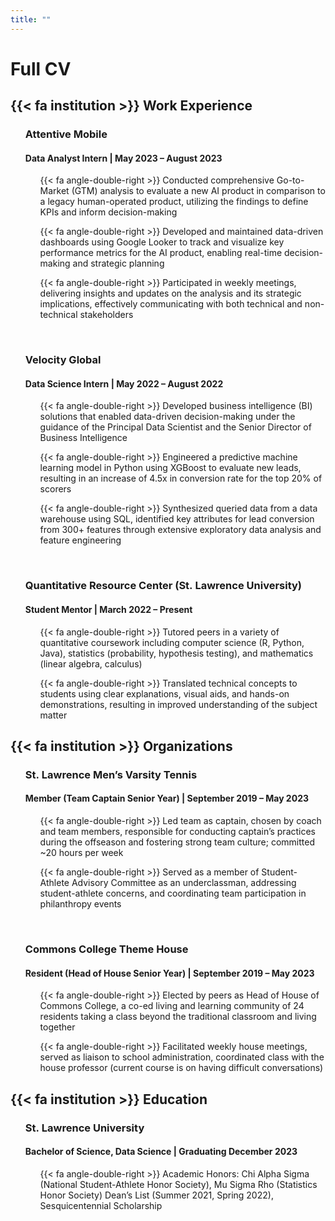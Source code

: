 ```yaml
---
title: ""
---
```


# Full CV

## {{< fa institution >}} Work Experience


<ul>  
  <h3>Attentive Mobile</h3>
  <h4>Data Analyst Intern | May 2023 – August 2023</h4>
  <ul>
  {{< fa angle-double-right >}} Conducted comprehensive Go-to-Market (GTM) analysis to evaluate a new AI product in comparison to a legacy human-operated product, utilizing the findings to define KPIs and inform decision-making
  </ul>
  <ul>
  {{< fa angle-double-right >}} Developed and maintained data-driven dashboards using Google Looker to track and visualize key performance metrics for the AI product, enabling real-time decision-making and strategic planning
  </ul> 
  <ul>
  {{< fa angle-double-right >}} Participated in weekly meetings, delivering insights and updates on the analysis and its strategic implications, effectively communicating with both technical and non-technical stakeholders
  </ul> 
</ul>

<br>


<ul>  
  <h3>Velocity Global</h3>
  <h4>Data Science Intern | May 2022 – August 2022</h4>
  <ul>
  {{< fa angle-double-right >}} Developed business intelligence (BI) solutions that enabled data-driven decision-making under the guidance of the Principal Data Scientist and the Senior Director of Business Intelligence
  </ul>
  <ul>
  {{< fa angle-double-right >}} Engineered a predictive machine learning model in Python using XGBoost to evaluate new leads, resulting in an increase of 4.5x in conversion rate for the top 20% of scorers
  </ul> 
  <ul>
  {{< fa angle-double-right >}} Synthesized queried data from a data warehouse using SQL, identified key attributes for lead conversion from 300+ features through extensive exploratory data analysis and feature engineering
  </ul> 
</ul>

<br>

<ul>  
  <h3>Quantitative Resource Center (St. Lawrence University)</h3>
  <h4>Student Mentor | March 2022 – Present</h4>
  <ul>
  {{< fa angle-double-right >}} Tutored peers in a variety of quantitative coursework including computer science (R, Python, Java), statistics (probability, hypothesis testing), and mathematics (linear algebra, calculus)
  </ul>
  <ul>
  {{< fa angle-double-right >}} Translated technical concepts to students using clear explanations, visual aids, and hands-on demonstrations, resulting in improved understanding of the subject matter
  </ul> 
</ul>

## {{< fa institution >}} Organizations

<ul>  
  <h3>St. Lawrence Men’s Varsity Tennis</h3>
  <h4>Member (Team Captain Senior Year) | September 2019 – May 2023</h4>
  <ul>
  {{< fa angle-double-right >}} Led team as captain, chosen by coach and team members, responsible for conducting captain's practices during the offseason and fostering strong team culture; committed ~20 hours per week
  </ul>
  <ul>
  {{< fa angle-double-right >}} Served as a member of Student-Athlete Advisory Committee as an underclassman, addressing student-athlete concerns, and coordinating team participation in philanthropy events
  </ul> 
</ul>

<br>

<ul>  
  <h3>Commons College Theme House</h3>
  <h4>Resident (Head of House Senior Year) | September 2019 – May 2023</h4>
  <ul>
  {{< fa angle-double-right >}} Elected by peers as Head of House of Commons College, a co-ed living and learning community of 24 residents taking a class beyond the traditional classroom and living together
  </ul>
  <ul>
  {{< fa angle-double-right >}} Facilitated weekly house meetings, served as liaison to school administration, coordinated class with the house professor (current course is on having difficult conversations)
  </ul> 
</ul>

## {{< fa institution >}} Education

<ul>  
  <h3>St. Lawrence University</h3>
  <h4>Bachelor of Science, Data Science | Graduating December 2023</h4>
  <ul>
  {{< fa angle-double-right >}} Academic Honors: Chi Alpha Sigma (National Student-Athlete Honor Society), Mu Sigma Rho (Statistics Honor Society) Dean’s List (Summer 2021, Spring 2022), Sesquicentennial Scholarship
  </ul>
</ul>
